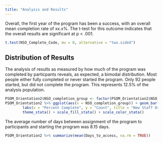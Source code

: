 ```yaml
---
title: "Analysis and Results"
---
```


Overall, the first year of the program has been a success, with an overall mean completion rate of xx.x%. The t-test for this outcome indicates that the overall results are significant at p < .001.

```r
t.test(NSO_Complete_Code, mu = 0, alternative = "two.sided")
```

## Distribution of Results

The analysis of results as measured by how much of the program was completed by particpants reveals, as expected, a bimodal distribution. Most people either fully completed or never started the program. Only 92 people started, but did not complete the program. This represents 12.5% of the analysis population.

```r
PSOM_Orientation2$NSO_completion_group <- factor(PSOM_Orientation2$NSO_completion_group,levels = c("0%", "1% to 25%", "26% to 50%", "51% to 75%", "76% to 99%", "100%"))
PSOM_Orientation2 %>% ggplot(aes(x = NSO_completion_group)) + geom_bar() +
        labs(x = "Percent Complete", y = "Count", title = "New Staff Orientation Program", subtitle = "Performance by Percent Complete") + 
        theme_stata() + scale_fill_stata() + scale_color_stata()
```

The average number of days between assignment of the program to participants and starting the program was 8.15 days.

```r
PSOM_Orientation2 %>% summarize(mean(Days_to_access, na.rm = TRUE))
```



